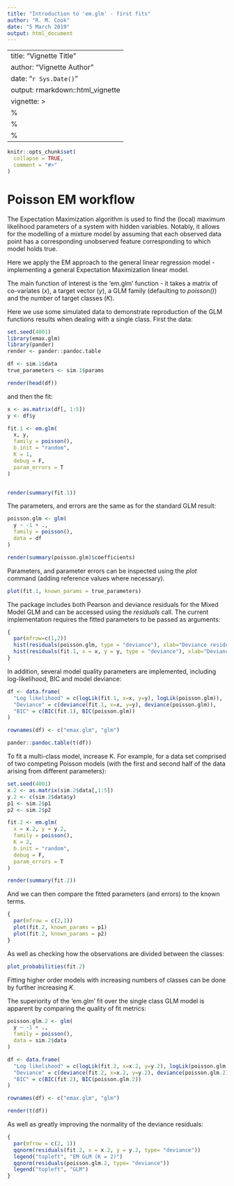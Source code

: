 ```yaml
---
title: "Introduction to 'em.glm' - first fits"
author: "R. M. Cook"
date: "5 March 2019"
output: html_document
---
```


---
title: "Vignette Title"
author: "Vignette Author"
date: "`r Sys.Date()`"
output: rmarkdown::html_vignette
vignette: >
  %\VignetteIndexEntry{Vignette Title}
  %\VignetteEngine{knitr::rmarkdown}
  %\VignetteEncoding{UTF-8}
---

```r
knitr::opts_chunk$set(
  collapse = TRUE,
  comment = "#>"
)
```

# Poisson EM workflow

The Expectation Maximization algorithm is used to find the (local) maximum likelihood parameters of a system with hidden variables.  Notably, it allows for the modelling of a mixture model by assuming that each observed data point has a corresponding unobserved feature corresponding to which model holds true.

Here we apply the EM approach to the general linear regression model - implementing a general Expectation Maximization linear model.

The main function of interest is the 'em.glm' function - it takes a matrix of co-variates (*x*), a target vector (*y*), a GLM family (defaulting to *poisson()*) and the number of target classes (*K*).  

Here we use some simulated data to demonstrate reproduction of the GLM functions results when dealing with a single class.  First the data:


``` r

set.seed(4001)
library(emax.glm)
library(pander)
render <- pander::pandoc.table

df <- sim.1$data
true_parameters <- sim.1$params

render(head(df))
```

and then the fit:

``` r

x <- as.matrix(df[, 1:5])
y <- df$y

fit.1 <- em.glm(
  x, y,
  family = poisson(),
  b.init = "random",
  K = 1,
  debug = F,
  param_errors = T
)


render(summary(fit.1))
```

The parameters, and errors are the same as for the standard GLM result:

``` r

poisson.glm <- glm(
  y ~ -1 + .,
  family = poisson(),
  data = df
)

render(summary(poisson.glm)$coefficients)

```

Parameters, and parameter errors can be inspected using the *plot* command (adding reference values where necessary). 

```r

plot(fit.1, known_params = true_parameters)

```

The package includes both Pearson and deviance residuals for the Mixed Model GLM and can be accessed using the *residuals* call.   The current implementation requires the fitted parameters to be passed as arguments:


```r

{
  par(mfrow=c(1,2))
  hist(residuals(poisson.glm, type = "deviance"), xlab="Deviance residual", main="")
  hist(residuals(fit.1, x = x, y = y, type = "deviance"), xlab="Deviance residual", main="")
}

```

In addition, several model quality parameters are implemented, including log-likelihood, BIC and model deviance:

``` r
df <- data.frame(
  "Log likelihood" = c(logLik(fit.1, x=x, y=y), logLik(poisson.glm)),
  "Deviance" = c(deviance(fit.1, x=x, y=y), deviance(poisson.glm)),
  "BIC" = c(BIC(fit.1), BIC(poisson.glm))
)

rownames(df) <- c("emax.glm", "glm")

pander::pandoc.table(t(df))
```

To fit a multi-class model, increase K.  For example, for a data set comprised of two competing Poisson models (with the first and second half of the data arising from different parameters):

``` r

set.seed(4001)
x.2 <- as.matrix(sim.2$data[,1:5])
y.2 <- c(sim.2$data$y)
p1 <- sim.2$p1
p2 <- sim.2$p2

fit.2 <- em.glm(
  x = x.2, y = y.2,
  family = poisson(),
  K = 2,
  b.init = "random",
  debug = F,
  param_errors = T
)

render(summary(fit.2))

```

And we can then compare the fitted parameters (and errors) to the known terms.

```r
{
  par(mfrow = c(2,1))
  plot(fit.2, known_params = p1)
  plot(fit.2, known_params = p2)
}
```

As well as checking how the observations are divided between the classes:

```r
plot_probabilities(fit.2)
```

Fitting higher order models with increasing numbers of classes can be done by further increasing *K*.

The superiority of the 'em.glm' fit over the single class GLM model is apparent by comparing the quality of fit metrics:

``` r
poisson.glm.2 <- glm(
  y ~ -1 + .,
  family = poisson(),
  data = sim.2$data
)

df <- data.frame(
  "Log likelihood" = c(logLik(fit.2, x=x.2, y=y.2), logLik(poisson.glm.2)),
  "Deviance" = c(deviance(fit.2, x=x.2, y=y.2), deviance(poisson.glm.2)),
  "BIC" = c(BIC(fit.2), BIC(poisson.glm.2))
)

rownames(df) <- c("emax.glm", "glm")

render(t(df))
```

As well as greatly improving the normality of the deviance residuals:

``` r
{
  par(mfrow = c(2, 1))
  qqnorm(residuals(fit.2, x = x.2, y = y.2, type= "deviance"))
  legend("topleft", "EM GLM (K = 2)")
  qqnorm(residuals(poisson.glm.2, type= "deviance"))
  legend("topleft", "GLM")
}
```

